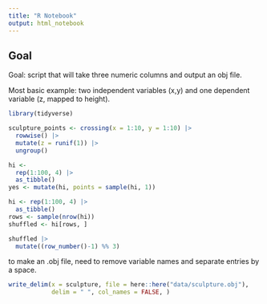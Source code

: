 ```yaml
---
title: "R Notebook"
output: html_notebook
---
```


## Goal

Goal: script that will take three numeric columns and output an obj file.

Most basic example: two independent variables (x,y) and one dependent variable (z, mapped to height).

```r
library(tidyverse)
```


```r
sculpture_points <- crossing(x = 1:10, y = 1:10) |>
  rowwise() |>
  mutate(z = runif(1)) |>
  ungroup()
```



```r
hi <- 
  rep(1:100, 4) |>
  as_tibble()
yes <- mutate(hi, points = sample(hi, 1))
```




```r
hi <- rep(1:100, 4) |>
  as_tibble()
rows <- sample(nrow(hi))
shuffled <- hi[rows, ]

shuffled |>
  mutate((row_number()-1) %% 3)
```


to make an .obj file, need to remove variable names and separate entries by a space.

```r
write_delim(x = sculpture, file = here::here("data/sculpture.obj"),
            delim = " ", col_names = FALSE, )
```


